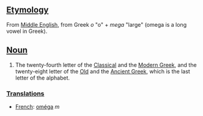 == [[Etymology]] ==

From [[Middle English]], from Greek ''o'' "o" + ''mega'' "large" (omega is a long vowel in Greek).

== [[Noun]] ==

# The twenty-fourth letter of the [[Classical Greek|Classical]] and the [[Modern Greek]], and the twenty-eight letter of the [[Old Greek|Old]] and the [[Ancient Greek]], which is the last letter of the alphabet.

=== [[Translation]]s ===

*[[French]]: [[oméga]] ''m''